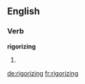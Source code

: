 ==English==

===Verb===
'''rigorizing'''

# {{third-person singular of|rigorize}}

[[de:rigorizing]]
[[fr:rigorizing]]